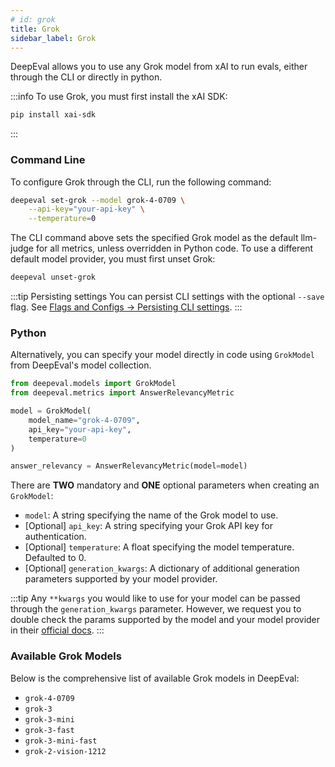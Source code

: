 ```yaml
---
# id: grok
title: Grok
sidebar_label: Grok
---
```


DeepEval allows you to use any Grok model from xAI to run evals, either through the CLI or directly in python.

:::info
To use Grok, you must first install the xAI SDK:

```bash
pip install xai-sdk
```

:::

### Command Line

To configure Grok through the CLI, run the following command:

```bash
deepeval set-grok --model grok-4-0709 \
    --api-key="your-api-key" \
    --temperature=0
```

The CLI command above sets the specified Grok model as the default llm-judge for all metrics, unless overridden in Python code. To use a different default model provider, you must first unset Grok:

```bash
deepeval unset-grok
```

:::tip Persisting settings
You can persist CLI settings with the optional `--save` flag.
See [Flags and Configs -> Persisting CLI settings](/docs/evaluation-flags-and-configs#persisting-cli-settings-with---save).
:::

### Python

Alternatively, you can specify your model directly in code using `GrokModel` from DeepEval's model collection.

```python
from deepeval.models import GrokModel
from deepeval.metrics import AnswerRelevancyMetric

model = GrokModel(
    model_name="grok-4-0709",
    api_key="your-api-key",
    temperature=0
)

answer_relevancy = AnswerRelevancyMetric(model=model)
```

There are **TWO** mandatory and **ONE** optional parameters when creating an `GrokModel`:

- `model`: A string specifying the name of the Grok model to use.
- [Optional] `api_key`: A string specifying your Grok API key for authentication.
- [Optional] `temperature`: A float specifying the model temperature. Defaulted to 0.
- [Optional] `generation_kwargs`: A dictionary of additional generation parameters supported by your model provider.

:::tip
Any `**kwargs` you would like to use for your model can be passed through the `generation_kwargs` parameter. However, we request you to double check the params supported by the model and your model provider in their [official docs](https://docs.x.ai/docs/guides/function-calling#function-calling-modes).
:::

### Available Grok Models

Below is the comprehensive list of available Grok models in DeepEval:

- `grok-4-0709`
- `grok-3`
- `grok-3-mini`
- `grok-3-fast`
- `grok-3-mini-fast`
- `grok-2-vision-1212`
